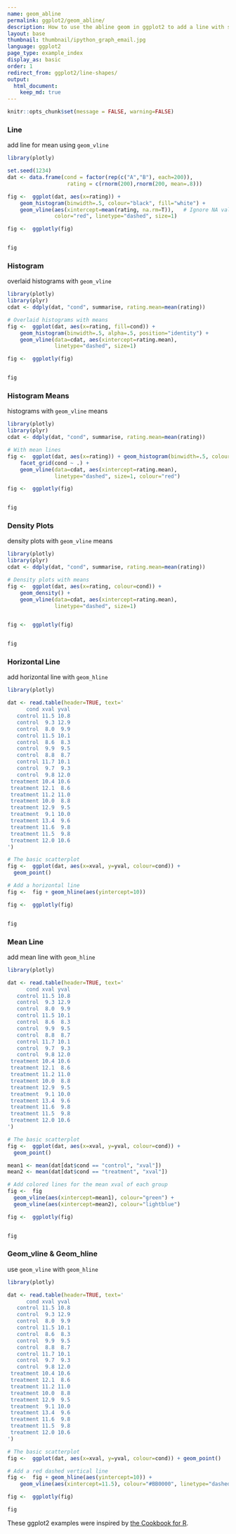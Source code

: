 ```yaml
---
name: geom_abline
permalink: ggplot2/geom_abline/
description: How to use the abline geom in ggplot2 to add a line with specified slope and intercept to the plot.
layout: base
thumbnail: thumbnail/ipython_graph_email.jpg
language: ggplot2
page_type: example_index
display_as: basic
order: 1
redirect_from: ggplot2/line-shapes/
output:
  html_document:
    keep_md: true
---
```


```r
knitr::opts_chunk$set(message = FALSE, warning=FALSE)
```
### Line
add line for mean using <code>geom_vline</code>

```r
library(plotly)

set.seed(1234)
dat <- data.frame(cond = factor(rep(c("A","B"), each=200)),
                   rating = c(rnorm(200),rnorm(200, mean=.8)))

fig <-  ggplot(dat, aes(x=rating)) +
    geom_histogram(binwidth=.5, colour="black", fill="white") +
    geom_vline(aes(xintercept=mean(rating, na.rm=T)),   # Ignore NA values for mean
               color="red", linetype="dashed", size=1)

fig <-  ggplotly(fig)


fig
```

### Histogram
overlaid histograms with <code>geom_vline</code>

```r
library(plotly)
library(plyr)
cdat <- ddply(dat, "cond", summarise, rating.mean=mean(rating))

# Overlaid histograms with means
fig <-  ggplot(dat, aes(x=rating, fill=cond)) +
    geom_histogram(binwidth=.5, alpha=.5, position="identity") +
    geom_vline(data=cdat, aes(xintercept=rating.mean),
               linetype="dashed", size=1)

fig <-  ggplotly(fig)


fig
```

### Histogram Means
histograms with <code>geom_vline</code> means

```r
library(plotly)
library(plyr)
cdat <- ddply(dat, "cond", summarise, rating.mean=mean(rating))

# With mean lines
fig <-  ggplot(dat, aes(x=rating)) + geom_histogram(binwidth=.5, colour="black", fill="white") +
    facet_grid(cond ~ .) +
    geom_vline(data=cdat, aes(xintercept=rating.mean),
               linetype="dashed", size=1, colour="red")

fig <-  ggplotly(fig)


fig
```

### Density Plots
density plots with <code>geom_vline</code> means

```r
library(plotly)
library(plyr)
cdat <- ddply(dat, "cond", summarise, rating.mean=mean(rating))

# Density plots with means
fig <-  ggplot(dat, aes(x=rating, colour=cond)) +
    geom_density() +
    geom_vline(data=cdat, aes(xintercept=rating.mean),
               linetype="dashed", size=1)


fig <-  ggplotly(fig)


fig
```

### Horizontal Line
add horizontal line with <code>geom_hline</code>

```r
library(plotly)

dat <- read.table(header=TRUE, text='
      cond xval yval
   control 11.5 10.8
   control  9.3 12.9
   control  8.0  9.9
   control 11.5 10.1
   control  8.6  8.3
   control  9.9  9.5
   control  8.8  8.7
   control 11.7 10.1
   control  9.7  9.3
   control  9.8 12.0
 treatment 10.4 10.6
 treatment 12.1  8.6
 treatment 11.2 11.0
 treatment 10.0  8.8
 treatment 12.9  9.5
 treatment  9.1 10.0
 treatment 13.4  9.6
 treatment 11.6  9.8
 treatment 11.5  9.8
 treatment 12.0 10.6
')

# The basic scatterplot
fig <-  ggplot(dat, aes(x=xval, y=yval, colour=cond)) + 
  geom_point()

# Add a horizontal line
fig <-  fig + geom_hline(aes(yintercept=10))

fig <-  ggplotly(fig)


fig
```

### Mean Line
add mean line with <code>geom_hline</code>

```r
library(plotly)

dat <- read.table(header=TRUE, text='
      cond xval yval
   control 11.5 10.8
   control  9.3 12.9
   control  8.0  9.9
   control 11.5 10.1
   control  8.6  8.3
   control  9.9  9.5
   control  8.8  8.7
   control 11.7 10.1
   control  9.7  9.3
   control  9.8 12.0
 treatment 10.4 10.6
 treatment 12.1  8.6
 treatment 11.2 11.0
 treatment 10.0  8.8
 treatment 12.9  9.5
 treatment  9.1 10.0
 treatment 13.4  9.6
 treatment 11.6  9.8
 treatment 11.5  9.8
 treatment 12.0 10.6
')

# The basic scatterplot
fig <-  ggplot(dat, aes(x=xval, y=yval, colour=cond)) + 
  geom_point()

mean1 <- mean(dat[dat$cond == "control", "xval"])
mean2 <- mean(dat[dat$cond == "treatment", "xval"])

# Add colored lines for the mean xval of each group
fig <-  fig  
  geom_vline(aes(xintercept=mean1), colour="green") + 
  geom_vline(aes(xintercept=mean2), colour="lightblue")

fig <-  ggplotly(fig)


fig
```

### Geom_vline & Geom_hline
use <code>geom_vline</code> with <code>geom_hline</code>

```r
library(plotly)

dat <- read.table(header=TRUE, text='
      cond xval yval
   control 11.5 10.8
   control  9.3 12.9
   control  8.0  9.9
   control 11.5 10.1
   control  8.6  8.3
   control  9.9  9.5
   control  8.8  8.7
   control 11.7 10.1
   control  9.7  9.3
   control  9.8 12.0
 treatment 10.4 10.6
 treatment 12.1  8.6
 treatment 11.2 11.0
 treatment 10.0  8.8
 treatment 12.9  9.5
 treatment  9.1 10.0
 treatment 13.4  9.6
 treatment 11.6  9.8
 treatment 11.5  9.8
 treatment 12.0 10.6
')

# The basic scatterplot
fig <-  ggplot(dat, aes(x=xval, y=yval, colour=cond)) + geom_point()

# Add a red dashed vertical line
fig <-  fig + geom_hline(aes(yintercept=10)) +
    geom_vline(aes(xintercept=11.5), colour="#BB0000", linetype="dashed")

fig <-  ggplotly(fig)

fig
```

These ggplot2 examples were inspired by <a href="http://www.cookbook-r.com/Graphs/Lines_(ggplot2)/">the Cookbook for R</a>.
